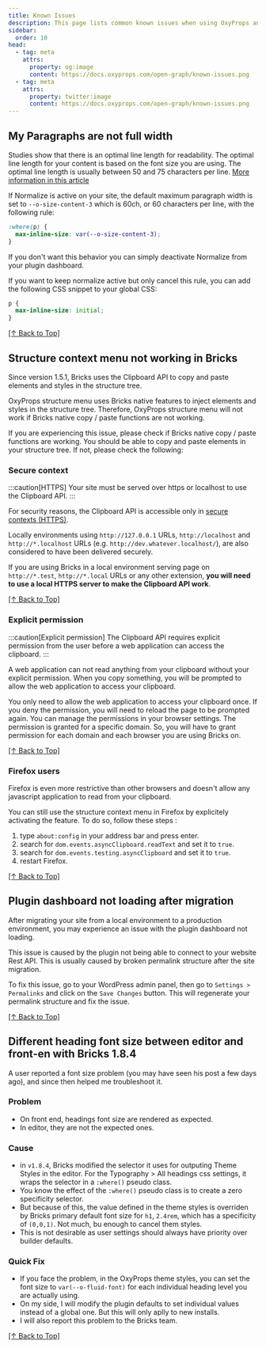 ```yaml
---
title: Known Issues
description: This page lists common known issues when using OxyProps and the way to solve them.
sidebar:
  order: 10
head:
  - tag: meta
    attrs:
      property: og:image
      content: https://docs.oxyprops.com/open-graph/known-issues.png
  - tag: meta
    attrs:
      property: twitter:image
      content: https://docs.oxyprops.com/open-graph/known-issues.png
---
```


## My Paragraphs are not full width

Studies show that there is an optimal line length for readability. The optimal line length for your content is based on the font size you are using. The optimal line length is usually between 50 and 75 characters per line. [More information in this article](https://baymard.com/blog/line-length-readability)

If Normalize is active on your site, the default maximum paragraph width is set to `--o-size-content-3` which is 60ch, or 60 characters per line, with the following rule:

```css title="oxyprops-normalize.css"
:where(p) {
  max-inline-size: var(--o-size-content-3);
}
```

If you don't want this behavior you can simply deactivate Normalize from your plugin dashboard.

If you want to keep normalize active but only cancel this rule, you can add the following CSS snippet to your global CSS:

```css title="Insert this snippet in your global CSS"
p {
  max-inline-size: initial;
}
```

[[↑ Back to Top]](#\_top)

## Structure context menu not working in Bricks

Since version 1.5.1, Bricks uses the Clipboard API to copy and paste elements and styles in the structure tree.

OxyProps structure menu uses Bricks native features to inject elements and styles in the structure tree. Therefore, OxyProps structure menu will not work if Bricks native copy / paste functions are not working.

If you are experiencing this issue, please check if Bricks native copy / paste functions are working. You should be able to copy and paste elements in your structure tree. If not, please check the following:

### Secure context

:::caution[HTTPS]
Your site must be served over https or localhost to use the Clipboard API.
:::

For security reasons, the Clipboard API is accessible only in [secure contexts (HTTPS)](https://developer.mozilla.org/en-US/docs/Web/Security/Secure_Contexts).

Locally environments using `http://127.0.0.1` URLs, `http://localhost` and `http://*.localhost` URLs (e.g. `http://dev.whatever.localhost/`), are also considered to have been delivered securely.

If you are using Bricks in a local environment serving page on `http://*.test`, `http://*.local` URLs or any other extension, **you will need to use a local HTTPS server to make the Clipboard API work**.

[[↑ Back to Top]](#top)

### Explicit permission

:::caution[Explicit permission]
The Clipboard API requires explicit permission from the user before a web application can access the clipboard.
:::

A web application can not read anything from your clipboard without your explicit permission. When you copy something, you will be prompted to allow the web application to access your clipboard.

You only need to allow the web application to access your clipboard once. If you deny the permission, you will need to reload the page to be prompted again. You can manage the permissions in your browser settings. The permission is granted for a specific domain. So, you will have to grant permission for each domain and each browser you are using Bricks on.

[[↑ Back to Top]](#top)

### Firefox users

Firefox is even more restrictive than other browsers and doesn't allow any javascript application to read from your clipboard.

You can still use the structure context menu in Firefox by explicitely activating the feature. To do so, follow these steps :

1. type `about:config` in your address bar and press enter.
2. search for `dom.events.asyncClipboard.readText` and set it to `true`.
3. search for `dom.events.testing.asyncClipboard` and set it to `true`.
4. restart Firefox.

[[↑ Back to Top]](#top)

## Plugin dashboard not loading after migration

After migrating your site from a local environment to a production environment, you may experience an issue with the plugin dashboard not loading.

This issue is caused by the plugin not being able to connect to your website Rest API. This is usually caused by broken permalink structure after the site migration.

To fix this issue, go to your WordPress admin panel, then go to `Settings > Permalinks` and click on the `Save Changes` button. This will regenerate your permalink structure and fix the issue.

[[↑ Back to Top]](#top)

## Different heading font size between editor and front-en with Bricks 1.8.4
A user reported a font size problem (you may have seen his post a few days ago), and since then helped me troubleshoot it.

### Problem
- On front end, headings font size are rendered as expected.
- In editor, they are not the expected ones.

### Cause
- in `v1.8.4`, Bricks modified the selector it uses for outputing Theme Styles in the editor. For the Typography > All headings css settings, it wraps the selector in a `:where()` pseudo class.
- You know the effect of the `:where()` pseudo class is to create a zero specificity selector.
- But because of this, the value defined in the theme styles is overriden by Bricks primary default font size for `h1`, `2.4rem`, which has a specificity of `(0,0,1)`. Not much, bu enough to cancel them styles.
- This is not desirable as user settings should always have priority over builder defaults.

### Quick Fix
- If you face the problem, in the OxyProps theme styles, you can set the font size to `var(--o-fluid-font)` for each individual heading level you are actually using.
- On my side, I will modify the plugin defaults to set individual values instead of a global one. But this will only aplly to new installs.
- I will also report this problem to the Bricks team.

[[↑ Back to Top]](#top)
